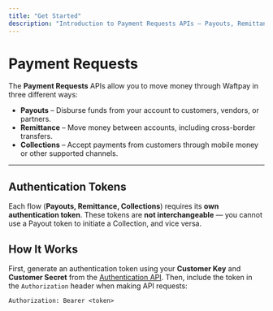 ```yaml
---
title: "Get Started"
description: "Introduction to Payment Requests APIs – Payouts, Remittance, and Collections."
---
```


# Payment Requests

The **Payment Requests** APIs allow you to move money through Waftpay in three different ways:

- **Payouts** – Disburse funds from your account to customers, vendors, or partners.
- **Remittance** – Move money between accounts, including cross-border transfers.
- **Collections** – Accept payments from customers through mobile money or other supported channels.

---

## Authentication Tokens

Each flow (**Payouts, Remittance, Collections**) requires its **own authentication token**.
These tokens are **not interchangeable** — you cannot use a Payout token to initiate a Collection, and vice versa.

## How It Works

First, generate an authentication token using your **Customer Key** and **Customer Secret** from the [Authentication API](/api-reference/auth/auth-token).
Then, include the token in the `Authorization` header when making API requests:

```http
Authorization: Bearer <token>